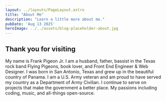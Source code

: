 ```yaml
---
layout: ../layouts/PageLayout.astro
title: "About Me"
description: "Learn a little more about me."
pubDate: 'Aug 13 2025'
heroImage: ../../assets/blog-placeholder-about.jpg
---
```


## Thank you for visiting

My name is Frank Pigeon Jr. I am a husband, father, bassist in the Texas rock band Flying Pigeons, book lover, and Front End Engineer & Web Designer. I was born in San Antonio, Texas and grew up in the beautiful country of Panama. I am a U.S. Army veteran and am proud to have served my country as a Department of Army Civilian. I continue to serve on projects that make the government a better place. My passions including coding, music, and all-things open-source.